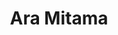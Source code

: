 ---
title: "Ara Mitama"
slug: "ara-mitama"
arcana: "Chariot"

image: "./Ara Mitama.jpg"

phys: "resist"
gun: ""
fire: ""
ice: "weak"
elec: ""
wind: ""
psy: ""
nuke: ""
bless: ""
curse: ""
---